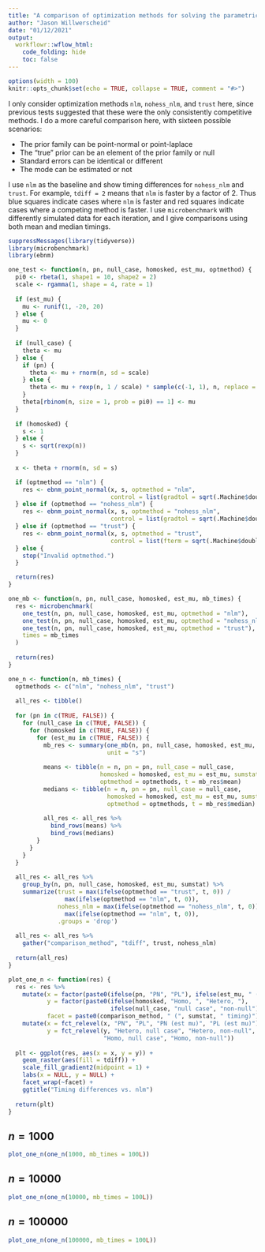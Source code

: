 ```yaml
---
title: "A comparison of optimization methods for solving the parametric ebnm problem"
author: "Jason Willwerscheid"
date: "01/12/2021"
output:
  workflowr::wflow_html:
    code_folding: hide
    toc: false
---
```


```r
options(width = 100)
knitr::opts_chunk$set(echo = TRUE, collapse = TRUE, comment = "#>")
```

I only consider optimization methods `nlm`, `nohess_nlm`, and `trust` here, since previous tests suggested that these were the only consistently competitive methods. I do a more careful comparison here, with sixteen possible scenarios:

* The prior family can be point-normal or point-laplace
* The "true" prior can be an element of the prior family or null
* Standard errors can be identical or different
* The mode can be estimated or not

I use `nlm` as the baseline and show timing differences for `nohess_nlm` and `trust`. For example, `tdiff = 2` means that `nlm` is faster by a factor of 2. Thus blue squares indicate cases where `nlm` is faster and red squares indicate cases where a competing method is faster. I use `microbenchmark` with differently simulated data for each iteration, and I give comparisons using both mean and median timings.

```r
suppressMessages(library(tidyverse))
library(microbenchmark)
library(ebnm)

one_test <- function(n, pn, null_case, homosked, est_mu, optmethod) {
  pi0 <- rbeta(1, shape1 = 10, shape2 = 2)
  scale <- rgamma(1, shape = 4, rate = 1)
  
  if (est_mu) {
    mu <- runif(1, -20, 20)
  } else {
    mu <- 0
  }
  
  if (null_case) {
    theta <- mu
  } else {
    if (pn) {
      theta <- mu + rnorm(n, sd = scale)
    } else {
      theta <- mu + rexp(n, 1 / scale) * sample(c(-1, 1), n, replace = TRUE)
    }
    theta[rbinom(n, size = 1, prob = pi0) == 1] <- mu
  }
  
  if (homosked) {
    s <- 1
  } else {
    s <- sqrt(rexp(n))
  }
  
  x <- theta + rnorm(n, sd = s)

  if (optmethod == "nlm") {
    res <- ebnm_point_normal(x, s, optmethod = "nlm", 
                             control = list(gradtol = sqrt(.Machine$double.eps)))
  } else if (optmethod == "nohess_nlm") {
    res <- ebnm_point_normal(x, s, optmethod = "nohess_nlm", 
                             control = list(gradtol = sqrt(.Machine$double.eps)))
  } else if (optmethod == "trust") {
    res <- ebnm_point_normal(x, s, optmethod = "trust",
                             control = list(fterm = sqrt(.Machine$double.eps)))
  } else {
    stop("Invalid optmethod.")
  }

  return(res)
}

one_mb <- function(n, pn, null_case, homosked, est_mu, mb_times) {
  res <- microbenchmark(
    one_test(n, pn, null_case, homosked, est_mu, optmethod = "nlm"),
    one_test(n, pn, null_case, homosked, est_mu, optmethod = "nohess_nlm"),
    one_test(n, pn, null_case, homosked, est_mu, optmethod = "trust"),
    times = mb_times
  )
  
  return(res)
}

one_n <- function(n, mb_times) {
  optmethods <- c("nlm", "nohess_nlm", "trust")
  
  all_res <- tibble()
  
  for (pn in c(TRUE, FALSE)) {
    for (null_case in c(TRUE, FALSE)) {
      for (homosked in c(TRUE, FALSE)) {
        for (est_mu in c(TRUE, FALSE)) {
          mb_res <- summary(one_mb(n, pn, null_case, homosked, est_mu, mb_times), 
                            unit = "s")
          
          means <- tibble(n = n, pn = pn, null_case = null_case, 
                          homosked = homosked, est_mu = est_mu, sumstat = "mean", 
                          optmethod = optmethods, t = mb_res$mean)
          medians <- tibble(n = n, pn = pn, null_case = null_case, 
                            homosked = homosked, est_mu = est_mu, sumstat = "median", 
                            optmethod = optmethods, t = mb_res$median)
          
          all_res <- all_res %>%
            bind_rows(means) %>%
            bind_rows(medians)
        }
      }
    }
  }
  
  all_res <- all_res %>%
    group_by(n, pn, null_case, homosked, est_mu, sumstat) %>%
    summarize(trust = max(ifelse(optmethod == "trust", t, 0)) /
                max(ifelse(optmethod == "nlm", t, 0)),
              nohess_nlm = max(ifelse(optmethod == "nohess_nlm", t, 0)) /
                max(ifelse(optmethod == "nlm", t, 0)),
              .groups = 'drop')
  
  all_res <- all_res %>%
    gather("comparison_method", "tdiff", trust, nohess_nlm)
  
  return(all_res)
}

plot_one_n <- function(res) {
  res <- res %>%
    mutate(x = factor(paste0(ifelse(pn, "PN", "PL"), ifelse(est_mu, " (est mu)", ""))),
           y = factor(paste0(ifelse(homosked, "Homo, ", "Hetero, "),
                             ifelse(null_case, "null case", "non-null"))),
           facet = paste0(comparison_method, " (", sumstat, " timing)")) %>%
    mutate(x = fct_relevel(x, "PN", "PL", "PN (est mu)", "PL (est mu)"),
           y = fct_relevel(y, "Hetero, null case", "Hetero, non-null", 
                           "Homo, null case", "Homo, non-null"))
  
  plt <- ggplot(res, aes(x = x, y = y)) + 
    geom_raster(aes(fill = tdiff)) +
    scale_fill_gradient2(midpoint = 1) +
    labs(x = NULL, y = NULL) +
    facet_wrap(~facet) +
    ggtitle("Timing differences vs. nlm")
  
  return(plt)
}
```

## $n = 1000$

```r
plot_one_n(one_n(1000, mb_times = 100L))
```

## $n = 10000$

```r
plot_one_n(one_n(10000, mb_times = 100L))
```

## $n = 100000$

```r
plot_one_n(one_n(100000, mb_times = 100L))
```
